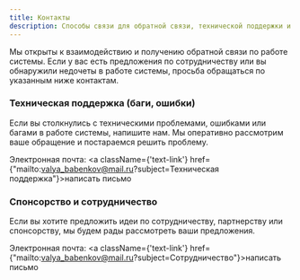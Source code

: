 ```yaml
---
title: Контакты
description: Способы связи для обратной связи, технической поддержки и сотрудничества
---
```


Мы открыты к взаимодействию и получению обратной связи по работе системы. Если у вас есть предложения по сотрудничеству или вы обнаружили недочеты в работе системы, просьба обращаться по указанным ниже контактам.

<Steps>

### Техническая поддержка (баги, ошибки)

Если вы столкнулись с техническими проблемами, ошибками или багами в работе системы, напишите нам.
Мы оперативно рассмотрим ваше обращение и постараемся решить проблему.

Электронная почта: <a className={'text-link'} href={"mailto:valya_babenkov@mail.ru?subject=Техническая поддержка"}>написать письмо</a>

### Спонсорство и сотрудничество
Если вы хотите предложить идеи по сотрудничеству, партнерству или спонсорству, мы будем рады рассмотреть ваши предложения.

Электронная почта: <a className={'text-link'} href={"mailto:valya_babenkov@mail.ru?subject=Сотрудничество"}>написать письмо</a>

</Steps>

